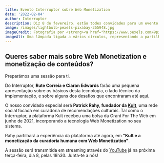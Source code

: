 ```yaml
---
title: Evento Interruptor sobre Web Monetization
date: '2022-02-04'
author: Interruptor
description: Diz 8 de fevereiro, estão todes convidades para um evento Interruptor dedicado à tecnologia Web Monetization
image: /images/lightbulb-pexels-pixabay-355948.jpg
imageCredit: Fotografia por <strong><a href="https://www.pexels.com/@pixabay?utm_content=attributionCopyText&amp;utm_medium=referral&amp;utm_source=pexels">Pixabay</a></strong>, via <strong><a href="https://www.pexels.com/photo/clear-light-bulb-355948/?utm_content=attributionCopyText&amp;utm_medium=referral&amp;utm_source=pexels">Pexels</a></strong>
imageAlt: Uma lâmpada ligada a vários círculos, representando a partilha de ideias
---
```


## Queres saber mais sobre Web Monetization e monetização de conteúdos?

Preparámos uma sessão para ti.

Do Interruptor, **Rute Correia e Ciaran Edwards** farão uma pequena apresentação sobre os básicos desta tecnologia, o lado técnico da implementação, e sobre alguns dos desafios que encontraram até aqui.

O nosso convidado especial será **Patrick Rahy, fundador da [Kult](https://kult.pt/)**, uma rede social focada em curadoria de recomendações culturais. Tal como o Interruptor, a plataforma Kult recebeu uma bolsa da Grant For The Web em junho de 2021, incorporando a tecnologia Web Monetization no seu sistema.

Rahy partilhará a experiência da plataforma até agora, em **"Kult e a monetização da curadoria humana com Web Monetization"**.

A sessão será transmitida em streaming através do [YouTube](https://www.youtube.com/channel/UC7CE-znQHi8g099n2arVj6A) já na próxima terça-feira, dia 8, pelas 18h30. Junta-te a nós!
